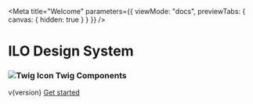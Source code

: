 
<Meta
  title="Welcome"
  parameters={{ viewMode: "docs", previewTabs: { canvas: { hidden: true } } }}
/>

<div className="welcome">
  <h1 className="welcome--title">ILO Design System</h1>
  <h3 className="welcome--subtitle">
    <img src="images/twig.svg" alt="Twig Icon" />
    <span className="welcome--subtitle">Twig Components</span>
  </h3>
  <span className="welcome--version">v{version}</span>
  <a
    className="ilo--button ilo--button--large ilo--button--primary"
    href="/docs/get-started-introduction--page"
    target="true"
    rel="noopener noreferrer"
  >
    <span className="link__label">Get started</span>
  </a>
  <div>
    <div className="triangle triangle1"></div>
    <div className="triangle triangle2"></div>
    <div className="triangle triangle3"></div>
  </div>
</div>
